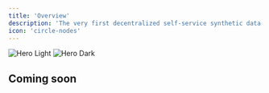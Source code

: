 ```yaml
---
title: 'Overview'
description: 'The very first decentralized self-service synthetic data generation network'
icon: 'circle-nodes'
---
```


<img
  className="block dark:hidden"
  src="/images/architecture-light.png"
  alt="Hero Light"
/>
<img
  className="hidden dark:block"
  src="/images/architecture-dark.png"
  alt="Hero Dark"
/>

## Coming soon